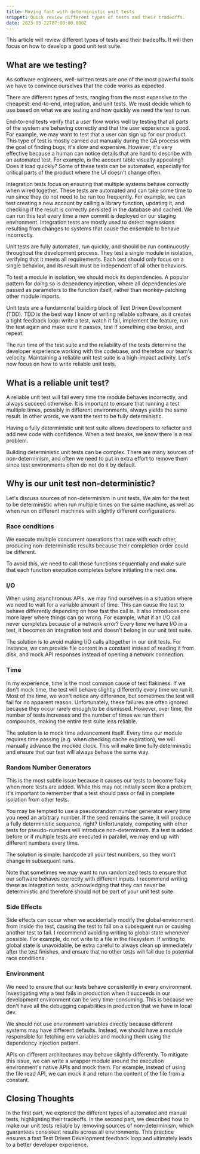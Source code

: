 ```yaml
---
title: Moving fast with deterministic unit tests
snippet: Quick review different types of tests and their tradeoffs.
date: 2023-03-22T07:00:00.000Z
---
```


This article will review different types of tests and their tradeoffs. It will then focus on how to develop a good unit test suite.

## What are we testing?

As software engineers, well-written tests are one of the most powerful tools we have to convince ourselves that the code works as expected.

There are different types of tests, ranging from the most expensive to the cheapest: end-to-end, integration, and unit tests. We must decide which to use based on what we are testing and how quickly we need the test to run.

End-to-end tests verify that a user flow works well by testing that all parts of the system are behaving correctly and that the user experience is good. For example, we may want to test that a user can sign up for our product. This type of test is mostly carried out manually during the QA process with the goal of finding bugs; it's slow and expensive. However, it's very effective because a human can notice details that are hard to describe with an automated test. For example, is the account table visually appealing? Does it load quickly? Some of these tests can be automated, especially for critical parts of the product where the UI doesn't change often.

Integration tests focus on ensuring that multiple systems behave correctly when wired together. These tests are automated and can take some time to run since they do not need to be run too frequently. For example, we can test creating a new account by calling a library function, updating it, and checking if the result is correctly persisted in the database and cached. We can run this test every time a new commit is deployed on our staging environment. Integration tests are mostly used to detect regressions resulting from changes to systems that cause the ensemble to behave incorrectly.

Unit tests are fully automated, run quickly, and should be run continuously throughout the development process. They test a single module in isolation, verifying that it meets all requirements. Each test should only focus on a single behavior, and its result must be independent of all other behaviors.

To test a module in isolation, we should mock its dependencies. A popular pattern for doing so is dependency injection, where all dependencies are passed as parameters to the function itself, rather than monkey-patching other module imports.

Unit tests are a fundamental building block of Test Driven Development (TDD). TDD is the best way I know of writing reliable software, as it creates a tight feedback loop: write a test, watch it fail, implement the feature, run the test again and make sure it passes, test if something else broke, and repeat.

The run time of the test suite and the reliability of the tests determine the developer experience working with the codebase, and therefore our team's velocity. Maintaining a reliable unit test suite is a high-impact activity. Let's now focus on how to write reliable unit tests.

## What is a reliable unit test?

A reliable unit test will fail every time the module behaves incorrectly, and always succeed otherwise. It is important to ensure that running a test multiple times, possibly in different environments, always yields the same result. In other words, we want the test to be fully deterministic.

Having a fully deterministic unit test suite allows developers to refactor and add new code with confidence. When a test breaks, we know there is a real problem.

Building deterministic unit tests can be complex. There are many sources of non-determinism, and often we need to put in extra effort to remove them since test environments often do not do it by default.

## Why is our unit test non-deterministic?

Let's discuss sources of non-determinism in unit tests. We aim for the test to be deterministic when run multiple times on the same machine, as well as when run on different machines with slightly different configurations.

### Race conditions

We execute multiple concurrent operations that race with each other, producing non-deterministic results because their completion order could be different.

To avoid this, we need to call those functions sequentially and make sure that each function execution completes before initiating the next one.

### I/O

When using asynchronous APIs, we may find ourselves in a situation where we need to wait for a variable amount of time. This can cause the test to behave differently depending on how fast the call is. It also introduces one more layer where things can go wrong. For example, what if an I/O call never completes because of a network error? Every time we have I/O in a test, it becomes an integration test and doesn't belong in our unit test suite.

The solution is to avoid making I/O calls altogether in our unit tests. For instance, we can provide file content in a constant instead of reading it from disk, and mock API responses instead of opening a network connection.

### Time

In my experience, time is the most common cause of test flakiness. If we don't mock time, the test will behave slightly differently every time we run it. Most of the time, we won't notice any difference, but sometimes the test will fail for no apparent reason. Unfortunately, these failures are often ignored because they occur rarely enough to be dismissed. However, over time, the number of tests increases and the number of times we run them compounds, making the entire test suite less reliable.

The solution is to mock time advancement itself. Every time our module requires time passing (e.g. when checking cache expiration), we will manually advance the mocked clock. This will make time fully deterministic and ensure that our test will always behave the same way.

### Random Number Generators

This is the most subtle issue because it causes our tests to become flaky when more tests are added. While this may not initially seem like a problem, it's important to remember that a test should pass or fail in complete isolation from other tests.

You may be tempted to use a pseudorandom number generator every time you need an arbitrary number. If the seed remains the same, it will produce a fully deterministic sequence, right? Unfortunately, competing with other tests for pseudo-numbers will introduce non-determinism. If a test is added before or if multiple tests are executed in parallel, we may end up with different numbers every time.

The solution is simple: hardcode all your test numbers, so they won’t change in subsequent runs.

Note that sometimes we may want to run randomized tests to ensure that our software behaves correctly with different inputs. I recommend writing these as integration tests, acknowledging that they can never be deterministic and therefore should not be part of your unit test suite.

### Side Effects

Side effects can occur when we accidentally modify the global environment from inside the test, causing the test to fail on a subsequent run or causing another test to fail. I recommend avoiding writing to global state whenever possible. For example, do not write to a file in the filesystem. If writing to global state is unavoidable, be extra careful to always clean up immediately after the test finishes, and ensure that no other tests will fail due to potential race conditions.

### Environment

We need to ensure that our tests behave consistently in every environment. Investigating why a test fails in production when it succeeds in our development environment can be very time-consuming. This is because we don't have all the debugging capabilities in production that we have in local dev.

We should not use environment variables directly because different systems may have different defaults. Instead, we should have a module responsible for fetching env variables and mocking them using the dependency injection pattern.

APIs on different architectures may behave slightly differently. To mitigate this issue, we can write a wrapper module around the execution environment's native APIs and mock them. For example, instead of using the file read API, we can mock it and return the content of the file from a constant.

## Closing Thoughts

In the first part, we explored the different types of automated and manual tests, highlighting their tradeoffs. In the second part, we described how to make our unit tests reliable by removing sources of non-determinism, which guarantees consistent results across all environments. This practice ensures a fast Test Driven Development feedback loop and ultimately leads to a better developer experience.
